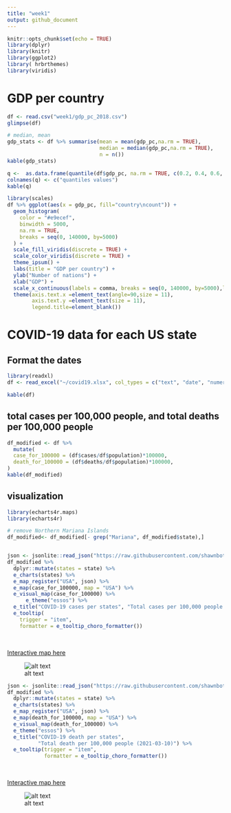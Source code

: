 ```yaml
---
title: "week1"
output: github_document
---
```


```r
knitr::opts_chunk$set(echo = TRUE)
library(dplyr)
library(knitr)
library(ggplot2)
library( hrbrthemes)
library(viridis)
```

# GDP per country

```r
df <- read.csv("week1/gdp_pc_2018.csv")
glimpse(df)

```


```r
# median, mean
gdp_stats <- df %>% summarise(mean = mean(gdp_pc,na.rm = TRUE), 
                              median = median(gdp_pc,na.rm = TRUE), 
                              n = n())
kable(gdp_stats)
```

```r

q <-  as.data.frame(quantile(df$gdp_pc, na.rm = TRUE, c(0.2, 0.4, 0.6, 0.8)))
colnames(q) <- c("quantiles values")
kable(q)
```

```r
library(scales)
df %>% ggplot(aes(x = gdp_pc, fill="country\ncount")) +
  geom_histogram(
    color = "#e9ecef",
    binwidth = 5000,
    na.rm = TRUE,
    breaks = seq(0, 140000, by=5000)
  ) +
  scale_fill_viridis(discrete = TRUE) +
  scale_color_viridis(discrete = TRUE) +
  theme_ipsum() +
  labs(title = "GDP per country") +
  ylab("Number of nations") +
  xlab("GDP") +
  scale_x_continuous(labels = comma, breaks = seq(0, 140000, by=5000),limits = c(0,140000)) +
  theme(axis.text.x =element_text(angle=90,size = 11),
        axis.text.y =element_text(size = 11),
        legend.title=element_blank()) 
```

# COVID-19 data for each US state 

## Format the dates

```r
library(readxl)
df <- read_excel("~/covid19.xlsx", col_types = c("text", "date", "numeric", "numeric", "numeric", "numeric", "text", "numeric", "numeric"))

kable(df)
```

## total cases per 100,000 people, and total deaths per 100,000 people

```r
df_modified <- df %>% 
  mutate(
  case_for_100000 = (df$cases/df$population)*100000,
  death_for_100000 = (df$deaths/df$population)*100000,
)
kable(df_modified)

```

## visualization

```r
library(echarts4r.maps)
library(echarts4r)

# remove Northern Mariana Islands
df_modified<- df_modified[- grep("Mariana", df_modified$state),]


json <- jsonlite::read_json("https://raw.githubusercontent.com/shawnbot/topogram/master/data/us-states.geojson")
df_modified %>%
  dplyr::mutate(states = state) %>%
  e_charts(states) %>%
  e_map_register("USA", json) %>%
  e_map(case_for_100000, map = "USA") %>% 
  e_visual_map(case_for_100000) %>%
      e_theme("essos") %>%
  e_title("COVID-19 cases per states", "Total cases per 100,000 people (2021-03-10)") %>%
  e_tooltip(
    trigger = "item",
    formatter = e_tooltip_choro_formatter()) 
```
<br>

<a id="raw-url" href="https://github.com/vincentmanz/Data-Visualization-For-Storytellers/blob/master/week1/figures/cases.html">Interactive map here</a>

![alt text](https://github.com/vincentmanz/Data-Visualization-For-Storytellers/blob/master/week1/figures/cases.png "cases")


```r

json <- jsonlite::read_json("https://raw.githubusercontent.com/shawnbot/topogram/master/data/us-states.geojson")
df_modified %>%
  dplyr::mutate(states = state) %>%
  e_charts(states) %>%
  e_map_register("USA", json) %>%
  e_map(death_for_100000, map = "USA") %>%
  e_visual_map(death_for_100000) %>%
  e_theme("essos") %>%
  e_title("COVID-19 death per states",
          "Total death per 100,000 people (2021-03-10)") %>%
  e_tooltip(trigger = "item",
            formatter = e_tooltip_choro_formatter()) 
```
<br>

<a id="raw-url" href="https://github.com/vincentmanz/Data-Visualization-For-Storytellers/blob/master/week1/figures/death.html">Interactive map here</a>

![alt text](https://github.com/vincentmanz/Data-Visualization-For-Storytellers/blob/master/week1/figures/death.png "death")
